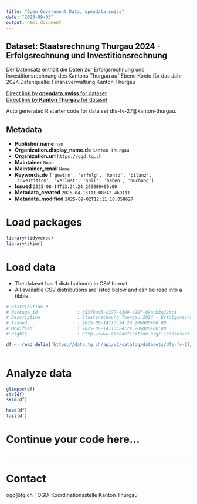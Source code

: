 ```yaml
---
title: "Open Government Data, opendata.swiss"
date: "2025-09-03"
output: html_document
---
```


## Dataset: Staatsrechnung Thurgau 2024 - Erfolgsrechnung und Investitionsrechnung

Der Datensatz enthält die Daten zur Erfolgsrechnung und Investitionsrechnung des Kantons Thurgau auf Ebene Konto für das Jahr 2024.Datenquelle: Finanzverwaltung Kanton Thurgau

[Direct link by **opendata.swiss** for dataset](https://opendata.swiss/de/dataset/staatsrechnung-thurgau-2024-erfolgsrechnung-und-investitionsrechnung)<br>
[Direct link by **Kanton Thurgau** for dataset](https://data.tg.ch/explore/dataset/dfs-fv-27/)

Auto generated R starter code for data set dfs-fv-27@kanton-thurgau.

## Metadata

- **Publisher.name** `nan`
- **Organization.display_name.de** `Kanton Thurgau`
- **Organization.url** `https://ogd.tg.ch`
- **Maintainer** `None`
- **Maintainer_email** `None`
- **Keywords.de** `['gewinn', 'erfolg', 'konto', 'bilanz', 'investition', 'verlust', 'soll', 'haben', 'buchung']`
- **Issued** `2025-08-14T13:24:24.209000+00:00`
- **Metadata_created** `2025-04-15T11:08:42.469111`
- **Metadata_modified** `2025-09-02T12:11:10.058627`


# Load packages

```r

library(tidyverse)
library(skimr)

```

# Load data

-   The dataset has 1 distribution(s) in CSV format.
-   All available CSV distributions are listed below and can be read into a tibble.

```r

# Distribution 0
# Package_id               : c5378a45-c277-4309-a20f-09acb3a224c1
# Description              : Staatsrechnung Thurgau 2024 - Erfolgsrechnung und Investitionsrechnung (csv)
# Issued                   : 2025-08-14T13:24:24.209000+00:00
# Modified                 : 2025-08-14T13:24:24.209000+00:00
# Rights                   : http://www.opendefinition.org/licenses/cc-by/

df <- read_delim('https://data.tg.ch/api/v2/catalog/datasets/dfs-fv-27/exports/csv?use_labels=true')



```

# Analyze data

```r

glimpse(df)
str(df)
skim(df)

head(df)
tail(df)

```

# Continue your code here...

```r

```

------------------------------------------------------------------------

# Contact

ogd@tg.ch | OGD-Koordinationsstelle Kanton Thurgau
